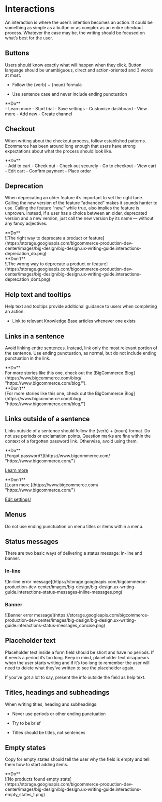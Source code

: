 
# Interactions

An interaction is where the user’s intention becomes an action. It could be something as simple as a button or as complex as an entire checkout process. Whatever the case may be, the writing should be focused on what’s best for the user.

## Buttons

Users should know exactly what will happen when they click. Button language should be unambiguous, direct and action-oriented and 3 words at most.

 -   Follow the &#123;verb&#125; + &#123;noun&#125; formula
    
 -   Use sentence case and never include ending punctuation
    
<Dos>
<div class="hidden">
**Do**
</div>
 - Learn more
 - Start trial
 - Save settings
 - Customize dashboard
 - View more
 - Add new
 - Create channel
</Dos>

## Checkout

When writing about the checkout process, follow established patterns. Ecommerce has been around long enough that users have strong expectations about what the process should look like.

<Dos>
<div class="hidden">
**Do**
</div>
 - Add to cart
 - Check out
 - Check out securely
 - Go to checkout
 - View cart
 - Edit cart
 - Confirm payment
 - Place order
</Dos>



## Deprecation

When deprecating an older feature it’s important to set the right tone. Calling the new version of the feature “advanced” makes it sounds harder to use. Calling the feature “new,” while true, also implies the feature is unproven. Instead, if a user has a choice between an older, deprecated version and a new version, just call the new version by its name — without any fancy adjectives.

<DosAndDonts>
<Dos>
<div class="hidden">
**Do**
</div>
<div>
![The right way to deprecate a product or feature](https://storage.googleapis.com/bigcommerce-production-dev-center/images/big-design/big-design.ux-writing-guide.interactions-deprecation_do.png)
</div>
</Dos>
<Donts>
<div class="hidden">
**Don't**
</div>
<div>
![The wrong way to deprecate a product or feature](https://storage.googleapis.com/bigcommerce-production-dev-center/images/big-design/big-design.ux-writing-guide.interactions-deprecation_dont.png)
</div>
</Donts>
</DosAndDonts>

## Help text and tooltips

Help text and tooltips provide additional guidance to users when completing an action.

-   Link to relevant Knowledge Base articles whenever one exists
    

## Links in a sentence

Avoid linking entire sentences. Instead, link only the most relevant portion of the sentence. Use ending punctuation, as normal, but do not include ending punctuation in the link.

<DosAndDonts>
<Dos hideHeader={true}>
<div class="hidden">
**Do**
</div>
<div>
For more stories like this one, check out the [BigCommerce Blog](https://www.bigcommerce.com/blog/ "https://www.bigcommerce.com/blog/").
</div>
</Dos>
<Donts hideHeader={true}>
<div class="hidden">
**Don't**
</div>
<div>
[For more stories like this one, check out the BigCommerce Blog](https://www.bigcommerce.com/blog/ "https://www.bigcommerce.com/blog/")
</div>
</Donts>
</DosAndDonts>

## Links outside of a sentence

Links outside of a sentence should follow the &#123;verb&#125; + &#123;noun&#125; format. Do not use periods or exclamation points. Question marks are fine within the context of a forgotten password link. Otherwise, avoid using them.


<DosAndDonts>
<Dos hideHeader={true}>
<div class="hidden">
**Do**
</div>
<div>
[Forgot password?](https://www.bigcommerce.com/ "https://www.bigcommerce.com/")

[Learn more](https://www.bigcommerce.com/ "https://www.bigcommerce.com/")
</div>
</Dos>
<Donts hideHeader={true}>
<div class="hidden">
**Don't**
</div>
<div>
[Learn more.](https://www.bigcommerce.com/ "https://www.bigcommerce.com/")

[Edit settings!](https://www.bigcommerce.com/ "https://www.bigcommerce.com/")
</div>
</Donts>
</DosAndDonts>

## Menus

Do not use ending punctuation on menu titles or items within a menu.

## Status messages

There are two basic ways of delivering a status message: in-line and banner.

### In-line
<div className="flex items-center justify-center">
![In-line error message](https://storage.googleapis.com/bigcommerce-production-dev-center/images/big-design/big-design.ux-writing-guide.interactions-status-messages-inline-messages.png)
</div>

### Banner
<div className="flex items-center justify-center">
![Banner error message](https://storage.googleapis.com/bigcommerce-production-dev-center/images/big-design/big-design.ux-writing-guide.interactions-status-messages_concise.png)
</div>

## Placeholder text

Placeholder text inside a form field should be short and have no periods. If it needs a period it’s too long. Keep in mind, placeholder text disappears when the user starts writing and if it’s too long to remember the user will need to delete what they’ve written to see the placeholder again.

If you’ve got a lot to say, present the info outside the field as help text.

## Titles, headings and subheadings

When writing titles, heading and subheadings:

-   Never use periods or other ending punctuation
    
-   Try to be brief
    
-   Titles should be titles, not sentences

## Empty states

Copy for empty states should tell the user why the field is empty and tell them how to start adding items.

<Dos>
<div class="hidden">
**Do**
</div>
<div className="flex items-center justify-center">
![No products found empty state](https://storage.googleapis.com/bigcommerce-production-dev-center/images/big-design/big-design.ux-writing-guide.interactions-empty_states_1.png)
</div>
</Dos>